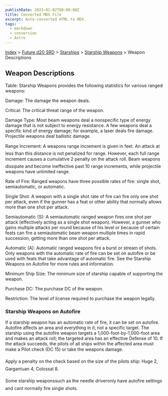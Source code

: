 ```yaml
---
publishDate: 2023-01-02T00:00:00Z
title: Converted MDX File
excerpt: Auto-converted HTML to MDX.
tags:
  - markdown
  - conversion
  - Astro
---
```


[Index](-index) > [Future d20 SRD](future-d20-srd-index) > [Starships](future-d20-srd-starships-index) > [Starship Weapons](future-d20-srd-starships-starship-weapons-index) > Weapon Descriptions

## Weapon Descriptions

Table: Starship Weapons provides the following statistics for various ranged weapons:

Damage: The damage the weapon deals.

Critical: The critical threat range of the weapon.

Damage Type: Most beam weapons deal a nonspecific type of energy damage that is not subject to energy resistance. A few weapons deal a specific kind of energy damage; for example, a laser deals fire damage. Projectile weapons deal ballistic damage.

Range Increment: A weapons range increment is given in feet. An attack at less than this distance is not penalized for range. However, each full range increment causes a cumulative 2 penalty on the attack roll. Beam weapons dissipate and become ineffective past 10 range increments, while projectile weapons have unlimited range.

Rate of Fire: Ranged weapons have three possible rates of fire: single shot, semiautomatic, or automatic.

Single Shot: A weapon with a single shot rate of fire can fire only one shot per attack, even if the gunner has a feat or other ability that normally allows
more than one shot per attack.

Semiautomatic (S): A semiautomatic ranged weapon fires one shot per attack (effectively acting as a single shot weapon). However, a gunner who gains multiple attacks per round because of his level or because of certain feats can fire a semiautomatic beam weapon multiple times in rapid succession, getting more than one shot per attack.

Automatic (A): Automatic ranged weapons fire a burst or stream of shots. Only weapons with the automatic rate of fire can be set on autofire or be used with feats that take advantage of automatic fire. See the Starship Weapons on Autofire for more rules and information.

Minimum Ship Size: The minimum size of starship capable of supporting the weapon.

Purchase DC: The purchase DC of the weapon.

Restriction: The level of license required to purchase the weapon legally.

### Starship Weapons on Autofire

If a starship weapon has an automatic rate of fire, it can be set on autofire. Autofire affects an area and everything in it, not a specific target. The starship using the autofire weapon targets a 1,000-foot-by-1,000-foot area and makes an attack roll; the targeted area has an effective Defense of 10. If the attack succeeds, the pilots of all ships within the affected area must make a Pilot check (DC 15) or take the weapons damage.

Apply a penalty on the check based on the size of the pilots ship: Huge 2, Gargantuan 4, Colossal 8.

Some starship weaponssuch as the needle driveronly have autofire settings and cant normally fire single shots.
